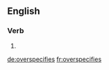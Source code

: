 ==English==

===Verb===
{{head|en|verb form}}

# {{en-third-person singular of|overspecify}}

[[de:overspecifies]]
[[fr:overspecifies]]